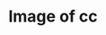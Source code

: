 ---
title: Image of cc
image: imgs/1-2017.jpeg
imagealt: Image of cc
description: This is just a test post
filter: ["2017"]
---